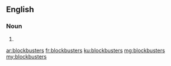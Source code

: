 ==English==

===Noun===
{{head|en|plural}}

# {{plural of|blockbuster|lang=en|nocat=1}}

[[ar:blockbusters]]
[[fr:blockbusters]]
[[ku:blockbusters]]
[[mg:blockbusters]]
[[my:blockbusters]]